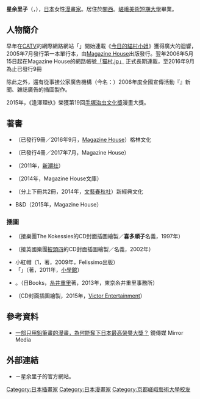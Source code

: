 {{blpsources|time=2019-08-07T22:44:15+00:00}}
{{Infobox comics creator
| 名稱 = 星 余里子
| 外文名 = 
| 外文 = 
| 圖片 = 
| 圖片尺寸 = 
| 圖片簡介 = 
| 本名 = 
| 日文名稱 = ほし よりこ
| 平假名 = 
| 羅馬拼音 = Hoshi Yoriko
| 筆名 = 
| 出生日期 = {{Birth year and age|1974}}
| 出生地點 = 
| 逝世日期 = 
| 逝世地點 = 
| 國籍 = {{JPN}}
| 職業 = [[漫畫家|漫畫家]]
| 稱號 = 
| 活動開始 = 2000年代
| 活動結束 = 
| 類型 = [[四格漫畫|4格漫畫]]
| 代表作 = 《[[今日的貓村小姐|今日的貓村小姐]]》<br />《逢澤理玖》
| 合作人 = 
| 配偶 = 
| 兒女 = 
| 親屬 = 
| 獎項 = 第19回[[手塚治虫文化獎|手塚治虫文化獎]]漫畫大獎（《逢澤理玖》）
| 簽名 = 
| 網站 = [http://nekomura.jp/ {{lang|ja|「猫村.jp」]}} {{ja icon}}
| module = 
}}
{{japanese|japanese=ほし よりこ|kana=|romaji=Hoshi Yoriko}}
'''星余里子'''（{{lang-ja|ほし よりこ}}，{{bd|1974年|||}}），[[日本|日本]]女性[[漫畫家|漫畫家]]。居住於[[近畿地方|關西]]。[[京都嵯峨藝術大學短期大學部|嵯峨美術短期大學]]畢業。

== 人物簡介 ==
早年在[[有線電視|CATV]]的網際網路網站「{{link-ja|@NetHome|テクノロジーネットワークス}}」開始連載《[[今日的貓村小姐|今日的貓村小姐]]》獲得廣大的迴響，2005年7月發行第一本單行本，由[[Magazine_House|Magazine House]]出版發行。翌年2006年5月15日起在Magazine House的網路帳號[http://nekomura.jp/ 「猫村.jp」] {{Wayback|url=http://nekomura.jp/ |date=20201119182420 }}正式長期連載，至2016年9月為止已發行9冊

除此之外，還有從事接公家廣告機構（今名：{{link-ja|AC JAPAN|ACジャパン}}）2006年度全國宣傳活動『{{lang|ja|はっけよいエコライフ}}』新聞、雑誌廣告的插圖製作。

2015年，《逢澤理玖》榮獲第19回[[手塚治虫文化獎|手塚治虫文化獎]]漫畫大獎。

== 著書 ==
* {{nihongo|[[今日的貓村小姐|今日的貓村小姐]]|きょうの猫村さん}}（已發行9冊／2016年9月，[[Magazine_House|Magazine House]]）格林文化
* {{lang|ja|カーサの猫村さん}}（已發行4冊／2017年7月，Magazine House）
* {{nihongo|山與蕎麥|山とそば}}（2011年，[[新潮社|新潮社]]）
* {{nihongo|我與我|僕とポーク}}（2014年，Magazine House文庫）
* {{nihongo|逢澤理玖|逢沢りく}}（分上下冊共2冊，2014年，[[文藝春秋|文藝春秋社]]）新經典文化
* B&D（2015年，Magazine House）

=== 插圖 ===
* {{lang|ja|ウィッスル}}（接樂團The Kokessies的CD封面插圖繪製／'''喜多順子'''名義，1997年）
* {{lang|ja|唄う}}（接英國樂團[[披頭四|披頭四]]的CD封面插圖繪製／'''{{lang|ja|きたよりこ}}'''名義，2002年）
* 小紅帽（{{lang|ja|おはなしのたからばこ}}1，{{link-ja|石井慎二|いしいしんじ}}著，2009年，Felissimo出版）
* 「{{lang|ja|来ちゃった}}」（{{link-ja|酒井順子|酒井順子}}著，2011年，[[小學館|小學館]]）
* {{lang|ja|ぽてんしゃる}}。（{{lang|ja|ほぼ}}日Books，[[糸井重里|糸井重里]]著，2013年，東京糸井重里事務所）
* {{lang|ja|{{link-ja|風街であひませう|風街であひませう}}}}（CD封面插圖繪製，2015年，[[勝利娛樂|Victor Entertainment]]）

== 參考資料 ==
* [https://www.mirrormedia.mg/story/20170221game_girl01/ 一部只用鉛筆畫的漫畫，為何能奪下日本最高榮譽大獎？] {{Wayback|url=https://www.mirrormedia.mg/story/20170221game_girl01/ |date=20191214184028 }}{{zh-tw}}鏡傳媒 Mirror Media

== 外部連結 ==
* {{lang|ja|[http://nekomura.jp/ 「猫村.jp」]}} {{ja icon}}－星余里子的官方網站。

{{Normdaten}}
{{DEFAULTSORT:Hoshi Yoriko}}
[[Category:日本插畫家|Category:日本插畫家]]
[[Category:日本漫畫家|Category:日本漫畫家]]
[[Category:京都嵯峨藝術大學校友|Category:京都嵯峨藝術大學校友]]